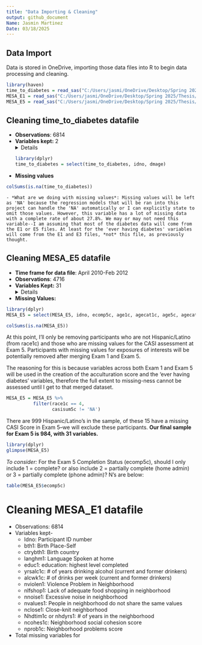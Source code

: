 ```yaml
---
title: "Data Importing & Cleaning"
output: github_document
Name: Jasmin Martinez
Date: 03/18/2025
---
```


## Data Import
Data is stored in OneDrive, importing those data files into R to begin data processing and cleaning.
```r
library(haven)
time_to_diabetes = read_sas("C:/Users/jasmi/OneDrive/Desktop/Spring 2025/Thesis/THESIS_JRM2319/Mesa_TimeToDiabetes_20190604.sas7bdat")
MESA_E1 = read_sas("C:/Users/jasmi/OneDrive/Desktop/Spring 2025/Thesis/THESIS_JRM2319/MESAE1FinalLabel20240307.sas7bdat")
MESA_E5 = read_sas("C:/Users/jasmi/OneDrive/Desktop/Spring 2025/Thesis/THESIS_JRM2319/MESAe5_FinalLabel_20240213.sas7bdat")
```


## Cleaning time_to_diabetes datafile
- **Observations**: 6814  
- **Variables kept:** 2
<details>
  - idno: Participant ID number  
  - dmage: Age at Diabetes diagnosis
</details>
```r
library(dplyr)
time_to_diabetes = select(time_to_diabetes, idno, dmage)
```
- **Missing values**
```r
colSums(is.na(time_to_diabetes))
```

    - *What are we doing with missing values*: Missing values will be left as 'NA' because the regression models that will be ran into this project can handle the 'NA' automatically or I can explicitly state to omit those values. However, this variable has a lot of missing data with a complete rate of about 27.8%. We may or may not need this variable--I am assuming that most of the diabetes data will come from the E1 or E5 files. At least for the 'ever having diabetes' variables will come from the E1 and E3 files, *not* this file, as previously thought. 

## Cleaning MESA_E5 datafile 
- **Time frame for data file**: April 2010-Feb 2012
- **Observations**: 4716
- **Variables Kept:** 31
<details>
  - idno: Participant ID number 
  - ecomp5c: Exam 5 Completion Status
  - age1c: age at Exam 1 
  - agecat1c: age categories at Exam 1 
  - age5c: Age at Exam 5 
  - agecat5c: age categories at Exam 5
  - race1c: race/ethnicity
  - mexican1: Mexican, Chicano, Mexican-American
  - dominic1: Dominican 
  - puert1: Puerto Rican 
  - cuban1: Cuban
  - othhisp1: Other Hispanic 
  - lang1: Language spoken at Exam 1 
  - gender1: Gender 
  - site5c: Site at Exam 5
  - bmi5c: BMI 
  - cig5c: Cigarette smoking status 
  - dbp5c: Seated diastolic blood pressure 
  - sbp5c: seated systolic blood pressure
  - glucose5: Fasting glucose (mg/dl)
  - dm035c: Diabetes 2003 ADA Fasting Criteria 
  - ldl5: LDL cholesterol 
  - ldlcat5c: LDL cholesterol (categorical)
  - hdl5: HDL Cholesterol
  - hdlcat5c: HDL cholesterol (categorical)
  - chol5: Total cholesterol 
  - htn5c: Hypertension by JNC VI (1997) Creteria
  - income5: total gross family income, past 12 months 
  - exercm5c: Total intentional exercises- Min/Week
  - casisum5c: Total cognitive assessment score
  - numhhld5: # of people supported by family income
</details>
- **Missing Values:**
```r
library(dplyr)
MESA_E5 = select(MESA_E5, idno, ecomp5c, age1c, agecat1c, age5c, agecat5c, race1c, mexican1, dominic1, puert1, cuban1, othhisp1, lang1, gender1, site5c, bmi5c, cig5c, dbp5c, sbp5c, glucose5, dm035c, ldl5, ldlcat5c, hdl5, hdlcat5c, chol5, htn5c, income5, exercm5c, casisum5c, numhhld5)
```
```r
colSums(is.na(MESA_E5))
```
At this point, I'll only be removing participants who are not Hispanic/Latino (from race1c) and those who are missing values for the CASI assessment at Exam 5. Participants with missing values for exposures of interests will be potentially removed after merging Exam 1 and Exam 5. 

The reasoning for this is because variables across both Exam 1 and Exam 5 will be used in the creation of the acculturation score and the 'ever having diabetes' variables, therefore the full extent to missing-ness cannot be assessed until I get to that merged dataset.  


```r
MESA_E5 = MESA_E5 %>% 
          filter(race1c == 4,
                 casisum5c != 'NA')
```
There are 999 Hispanic/Latino's in the sample, of these 15 have a missing CASI Score in Exam 5--we will exclude these participants. **Our final sample for Exam 5 is 984, with 31 variables.**

```r
library(dplyr)
glimpse(MESA_E5)
```
*To consider:* For the Exam 5 Completion Status (ecomp5c), should I only include 1 = complete? or also include 2 = partially complete (home admin) or 3 = partially complete (phone admin)? N's are below: 

```r
table(MESA_E5$ecomp5c)
```

# Cleaning MESA_E1 datafile
- Observations: 6814
- Variables kept-
  - Idno: Participant ID number 
  - bth1: Birth Place-Self
  - ctrybth1: Birth country 
  - langhm1: Language Spoken at home 
  - educ1: education: highest level completed 
  - yrsalc1c: # of years drinking alcohol (current and former drinkers)
  - alcwk1c: # of drinks per week (current and former drinkers) 
  - nviolen1: Violence Problem in Neighborhood 
  - nlfshop1: Lack of adequate food shopping in neighborhood 
  - nnoise1: Excessive noise in neighborhood 
  - nvalues1: People in neighborhood do not share the same values
  - nclose1: Close-knit neighborhood 
  - Nhdtim1c or nhdyrs1: # of years in the neighborhood 
  - ncohes1c: Neighborhood social cohesion score 
  - nprob1c: Neighborhood problems score 
- Total missing variables for 
```r

```


```r

```

```r

```

